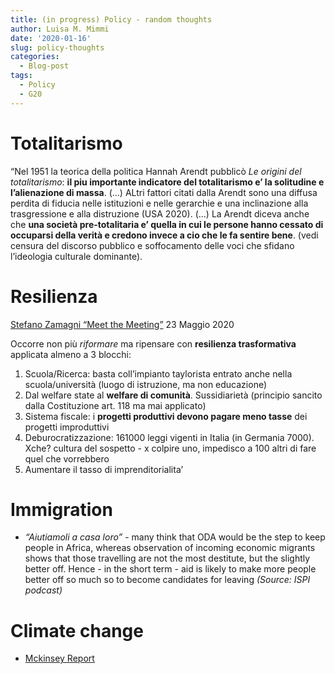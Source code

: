 ```yaml
---
title: (in progress) Policy - random thoughts
author: Luisa M. Mimmi
date: '2020-01-16'
slug: policy-thoughts
categories:
  - Blog-post
tags:
  - Policy
  - G20
---
```

# Totalitarismo

"Nel 1951 la teorica della politica Hannah Arendt pubblicò  _Le origini del totalitarismo_: **il piu importante indicatore del totalitarismo e' la solitudine e l'alienazione di massa**. (...) ALtri fattori citati dalla Arendt sono una diffusa perdita di fiducia nelle istituzioni e nelle gerarchie e una inclinazione alla trasgressione e alla distruzione (USA 2020). (...) La Arendt diceva anche che **una società pre-totalitaria e' quella in cui le persone hanno cessato di occuparsi della verità e credono invece a cio che le fa sentire bene**. (vedi censura del discorso pubblico e soffocamento delle voci che sfidano l'ideologia culturale dominante).  

  
# Resilienza

[Stefano Zamagni "Meet the Meeting"](https://www.meetingrimini.org/en/meet-the-meeting-dal-palacongressi-di-rimini-il-racconto-della-special-edition-del-meeting-2020/) 23 Maggio 2020

Occorre non più *riformare* ma ripensare con **resilienza trasformativa** applicata almeno a 3 blocchi:

1. Scuola/Ricerca: basta coll'impianto taylorista entrato anche nella scuola/università (luogo di istruzione, ma non educazione)
2. Dal welfare state al **welfare di comunità**. Sussidiarietà (principio sancito dalla Costituzione art. 118 ma mai applicato)
3. Sistema fiscale: i **progetti produttivi devono pagare meno tasse** dei progetti improduttivi
4. Deburocratizzazione: 161000 leggi vigenti in Italia (in Germania 7000). Xche? cultura del sospetto - x colpire uno, impedisco a 100 altri di fare quel che vorrebbero
5. Aumentare il tasso di imprenditorialita' 

# Immigration

+ _"Aiutiamoli a casa loro" _- many think that ODA would be the step to keep people in Africa, whereas observation of incoming economic migrants shows that those travelling are not the most destitute, but the slightly better off. 
Hence - in the short term - aid is likely to make more people better off so much so to become candidates for leaving _(Source: ISPI podcast)_



# Climate change 
+ [Mckinsey Report](https://www.mckinsey.com/business-functions/sustainability/our-insights/climate-risk-and-response-physical-hazards-and-socioeconomic-impacts?cid=other-eml-alt-mgi-mck&hlkid=14c6e658a93041d5aa2124274d4cd08c&hctky=2352551&hdpid=5c80f35f-d47f-41c6-acdd-8e249d1f0b52)
